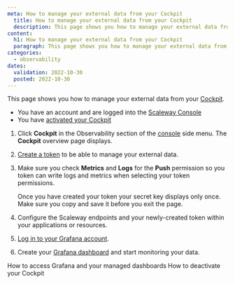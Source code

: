 ```yaml
---
meta: How to manage your external data from your Cockpit
  title: How to manage your external data from your Cockpit
  description: This page shows you how to manage your external data from your Cockpit
content:
  h1: How to manage your external data from your Cockpit
  paragraph: This page shows you how to manage your external data from your Cockpit
categories:
  - observability
dates:
  validation: 2022-10-30
  posted: 2022-10-30
---
```


This page shows you how to manage your external data from your [Cockpit](/observability/cockpit/concepts/#cockpit).

<Message type="requirement">

  - You have an account and are logged into the [Scaleway Console](https://console.scaleway.com/)
  - You have [activated your Cockpit](/observability/cockpit/how-to/activate-cockpit/)

</Message>


1. Click **Cockpit** in the Observability section of the [console](https://console.scaleway.com/) side menu. The **Cockpit** overview page displays.

2. [Create a token](/observability/cockpit/how-to/create-token) to be able to manage your external data.

3. Make sure you check **Metrics** and **Logs** for the **Push** permission so you token can write logs and metrics when selecting your token permissions.

    <Lightbox src="scaleway_token_permissions_external_data.webp" alt="" />

    <Message type="important">

     Once you have created your token your secret key displays only once. Make sure you copy and save it before you exit the page.

    </Message>

4. Configure the Scaleway endpoints and your newly-created token within your applications or resources.

 <Lightbox src="scaleway_endpoints.webp" alt="" />

5. [Log in to your Grafana account](/observability/cockpit/how-to/acces-grafana-and-managed-dashboards).

6. Create your [Grafana dashboard](/observability/cockpit/how-to/acces-grafana-and-managed-dashboards) and start monitoring your data.

<Navigation title="See Also">
  <PreviousButton to="/observability/cockpit/how-to/access-grafana-and-managed-dashboards/">How to access Grafana and your managed dashboards</PreviousButton>
  <NextButton to="/observability/cockpit/how-to/deactivate-cockpit/">How to deactivate your Cockpit</NextButton>
</Navigation>